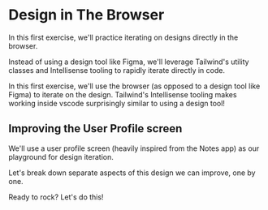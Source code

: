 # Design in The Browser

In this first exercise, we'll practice iterating on designs directly in the browser.

Instead of using a design tool like Figma, we'll leverage Tailwind's utility classes and Intellisense tooling to rapidly iterate directly in code.

In this first exercise, we'll use the browser (as opposed to a design tool like Figma) to iterate on the design. Tailwind's Intellisense tooling makes working inside vscode surprisingly similar to using a design tool!

## Improving the User Profile screen

We'll use a user profile screen (heavily inspired from the Notes app) as our playground for design iteration.

Let's break down separate aspects of this design we can improve, one by one.

Ready to rock? Let's do this!
